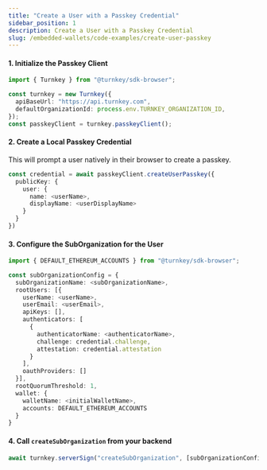 ```yaml
---
title: "Create a User with a Passkey Credential"
sidebar_position: 1
description: Create a User with a Passkey Credential
slug: /embedded-wallets/code-examples/create-user-passkey
---
```



#### 1. Initialize the Passkey Client

```typescript
import { Turnkey } from "@turnkey/sdk-browser";

const turnkey = new Turnkey({
  apiBaseUrl: "https://api.turnkey.com",
  defaultOrganizationId: process.env.TURNKEY_ORGANIZATION_ID,
});
const passkeyClient = turnkey.passkeyClient();
```

#### 2. Create a Local Passkey Credential

This will prompt a user natively in their browser to create a passkey.

```typescript
const credential = await passkeyClient.createUserPasskey({
  publicKey: {
    user: {
      name: <userName>,
      displayName: <userDisplayName>
    }
  }
})
```

#### 3. Configure the SubOrganization for the User

```typescript
import { DEFAULT_ETHEREUM_ACCOUNTS } from "@turnkey/sdk-browser";

const subOrganizationConfig = {
  subOrganizationName: <subOrganizationName>,
  rootUsers: [{
    userName: <userName>,
    userEmail: <userEmail>,
    apiKeys: [],
    authenticators: [
      {
        authenticatorName: <authenticatorName>,
        challenge: credential.challenge,
        attestation: credential.attestation
      }
    ],
    oauthProviders: []
  }],
  rootQuorumThreshold: 1,
  wallet: {
    walletName: <initialWalletName>,
    accounts: DEFAULT_ETHEREUM_ACCOUNTS
  }
}
```

#### 4. Call `createSubOrganization` from your backend

```typescript
await turnkey.serverSign("createSubOrganization", [subOrganizationConfig]);
```
